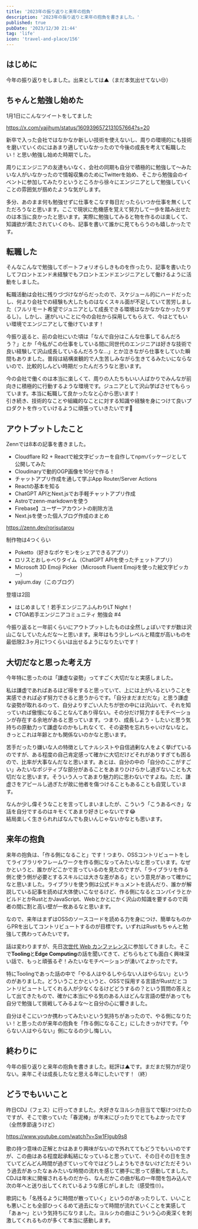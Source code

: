 ```yaml
---
title: '2023年の振り返りと来年の抱負'
description: '2023年の振り返りと来年の抱負を書きました。'
published: true
pubDate: '2023/12/30 21:44'
tag: 'life'
icon: 'travel-and-place/156'
---
```


## はじめに

今年の振り返りをしました。出来としては▲（まだ本気出せてない😒）

## ちゃんと勉強し始めた

1月1日にこんなツイートをしてました

https://x.com/yajihum/status/1609396572131057664?s=20

新卒で入った会社ではなかなか新しい技術を使えないし、周りの環境的にも技術を磨いていくのにはあまり適していなかったので今後の成長を考えて転職したい！と思い勉強し始めた時期でした。

周りにエンジニアの友達もいなく、会社の同期も自分で積極的に勉強して〜みたいな人がいなかったので情報収集のためにTwitterを始め、そこから勉強会のイベントに参加してみたりというところから徐々にエンジニアとして勉強していくことの雰囲気が掴めたような気がします。

多分、あのまま何も勉強せずに仕事をこなす毎日だったらいつか仕事を無くしてただろうなと思います。ここで現状に危機感を覚えて努力して一歩を踏み出せたのは本当に良かったと思います。実際に勉強してみると物を作るのは楽しくて、知識欲が満たされていくのも、記事を書いて誰かに見てもらうのも嬉しかったです。

## 転職した

そんなこんなで勉強してポートフォリオらしきものを作ったり、記事を書いたりしてフロントエンド未経験でもフロントエンドエンジニアとして働けるように活動をしました。

転職活動は会社に残りづづけながらだったので、スケジュール的にハードだったし、何より会社での経験も大したものはなくスキル面が不足していて苦労しました（フルリモート希望でジュニアとして成長できる環境はなかなかなかったりするし）。しかし、運がいいことに今の会社から採用してもらえて、今はとてもいい環境でエンジニアとして働けています！

今振り返ると、前の会社にいた頃は「なんで自分はこんな仕事してるんだろう？」とか「今私がこの仕事をしている間に同世代のエンジニアは好きな技術で良い経験して沢山成長しているんだろうな...」とか泣きながら仕事をしていた瞬間もありました。普段は結構楽観的で人生苦しみながら生きてるみたいにならないので、比較的しんどい時期だったんだろうなと思います。

今の会社で働くのは本当に楽しくて、周りの人たちもいい人ばかりでみんなが前向きに積極的に行動するような環境です。ジュニアとして沢山学ばさせてもらっています。本当に転職して良かったなと心から思います！  
引き続き、技術的なことや組織的なことに対する知識や経験を身につけて良いプロダクトを作っていけるように頑張っていきたいです👊

## アウトプットしたこと

Zennでは8本の記事を書きました。

- Cloudflare R2 + Reactで絵文字ピッカーを自作してnpmパッケージとして公開してみた
- Cloudinaryで動的OGP画像を10分で作る！
- チャットアプリ作成を通して学ぶApp Router/Server Actions
- Reactの基本を知る
- ChatGPT APIとNext.jsでお手軽チャットアプリ作成
- Astroでzenn-markdownを使う
- Firebase】ユーザーアカウントの削除方法
- Next.jsを使った個人ブログ作成のまとめ

https://zenn.dev/rorisutarou

制作物は4つくらい

- Poketto（好きなポケモンをシェアできるアプリ）
- ロリスとおしゃべりタイム（ChatGPT APIを使ったチェットアプリ）
- Microsoft 3D Emoji Picker（Microsoft Fluent Emojiを使った絵文字ピッカー）
- yajium.day（このブログ）

登壇は2回

- はじめまして！若手エンジニアふんわりLT Night！
- CTOA若手エンジニアコミュニティ 勉強会 #4

今振り返ると一年前くらいにアウトプットしたものは全然しょぼいですが数は沢山こなしていたんだな〜と思います。来年はもう少しレベルと精度が高いものを最低限2.3ヶ月に1つくらいは出せるようになりたいです！

## 大切だなと思った考え方

今年特に思ったのは「謙虚な姿勢」ってすごく大切だなと実感しました。

私は謙虚であればあるほど得をすると思っていて、上には上がいるということを実感できれば必ず努力できると思うからです。「自分まだまだだな」と思う謙虚な姿勢が取れるのって、自分よりすごい人たちが世の中には沢山いて、それを知っていれば傲慢になることなんてあり得ない。その分だけ努力するモチベーションが存在する余地があると思っています。つまり、成長しよう・したいと思う気持ちの原動力って謙虚なのかもしれなくて、その姿勢を忘れちゃいけないなと。きっとこれは年齢とかも関係ないのかなと思います。

苦手だったり嫌いな人の特徴としてナルシストや自信過剰な人をよく挙げているのですが、ある程度の自己肯定感って確かに大切だけどそれがありすぎても困るので、比率が大事なんだなと思います。あとは、自分の中の「自分のここがすごい」みたいなポジティブな部分があることをあまりひけらかし過ぎないことも大切だなと思います。そういう人ってあまり魅力的に思わないですよね。ただ、謙虚さをアピールし過ぎたが故に他者を傷つけることもあることも自覚しています。

なんか少し偉そうなことを言ってしまいましたが、こういう「こうあるべき」な話を自分でするのはキモくてあまり好きじゃないです😂  
結局楽しく生きられればなんでも良いんじゃないかなとも思います。

## 来年の抱負

来年の抱負は、「作る側になること」です！つまり、OSSコントリビュートをしてライブラリやフレームワークを作る側になってみたいなと思っています。なぜかというと、誰かがどこかで言っているのを見たのですが、「ライブラリを作る側と使う側が必要とするスキルには大きな差がある」という意見があって確かになと思いました。ライブラリを使う側は公式ドキュメントを読んだり、誰かが解説している記事を読めば大体使いこなせるけど、作る側になるとコンパイラとかビルドとかRustとかJavaScript、Webとかとにかく沢山の知識を要するので両者の間に割と高い壁が一枚あるなと思います。

なので、来年はまずはOSSのソースコードを読める力を身につけ、簡単なものからPRを出してコントリビュートするのが目標です。いずれはRustもちゃんと勉強して携わってみたいです。

話は変わりますが、先日[次世代 Web カンファレンス](https://nextwebconf.connpass.com/event/300174/)に参加してきました。そこで**Tooling**と**Edge Computing**の話を聞いてきて、どちらもとても面白く興味深い話で、もっと頑張るぞ！みたいなモチベーションが湧いてよかったです。

特にToolingであった話の中で「やる人はやるしやらない人はやらない」というのがありました。どういうことかというと、OSSで採用する言語がRustだとコントリビュートしてくれる人が少なくなるけどどうするの？という質問の答えとして出てきたもので、確かに本当にやる気のある人はどんな言語の壁があっても自分で勉強して挑戦してみるよな〜と自分の心に響きました。

自分はそこにいつか携わってみたいという気持ちがあったので、やる側になりたい！と思ったのが来年の抱負を「作る側になること」にしたきっかけです。「やらない人はやらない」側になるの少し悔しい。

## 終わりに

今年の振り返りと来年の抱負を書きました。総評は▲です。まだまだ努力が足りない。来年こそは成長したなと思える年にしたいです！（終）

## どうでもいいこと

昨日CDJ（フェス）に行ってきました。大好きなヨルシカ目当てで駆けつけたのですが、そこで歌っていた「春泥棒」が年末にぴったりでとてもよかったです（全然季節違うけど）

https://www.youtube.com/watch?v=Sw1Flgub9s8

歌の持つ意味の正解とかはあまり興味がないので外れててもどうでもいいのですが、この曲はある程度起承転結になっていると思っていて、その日その日を生きていてどんどん時間が過ぎていって今ではどうしようもできないけどただそういう過去があったなぁみたいな時間の流れを感じて勝手に思って感動してました。CDJは年末に開催されるものだから、なんだかこの曲が私の一年間を包み込んで次の年へと送り出してくれているような感じがしました（感受性🙄）。

歌詞にも「名残るように時間が散っていく」というのがあったりして、いいことも悪いことも全部ひっくるめて過去になって時間が流れていくことを実感して「あぁ〜」という気持ちになりました。ヨルシカの曲はこういう心の奥深くを刺激してくれるものが多くて本当に感動します。
